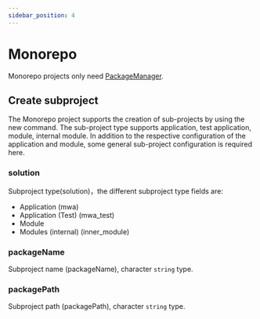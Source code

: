 ```yaml
---
sidebar_position: 4
---
```


# Monorepo

Monorepo projects only need [PackageManager](/guides/topic-detail/generator/config/common#packagemanager).

## Create subproject

The Monorepo project supports the creation of sub-projects by using the new command. The sub-project type supports application, test application, module, internal module. In addition to the respective configuration of the application and module, some general sub-project configuration is required here.

### solution

Subproject type(solution)，the different subproject type fields are:

- Application (mwa)
- Application (Test) (mwa_test)
- Module
- Modules (internal) (inner_module)

### packageName

Subproject name (packageName), character `string` type.

### packagePath

Subproject path (packagePath), character `string` type.
